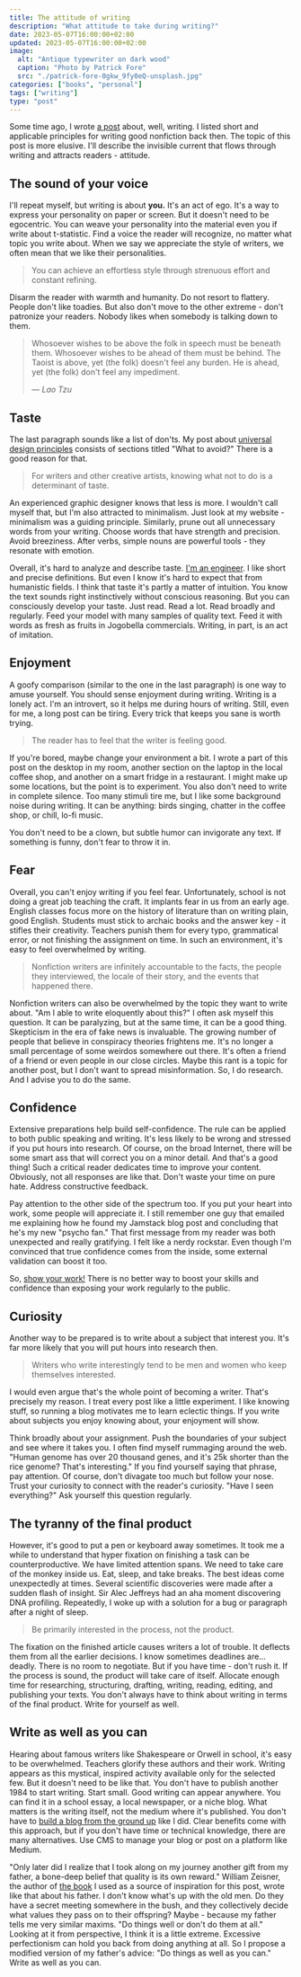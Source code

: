 ```yaml
---
title: The attitude of writing
description: "What attitude to take during writing?"
date: 2023-05-07T16:00:00+02:00
updated: 2023-05-07T16:00:00+02:00
image:
  alt: "Antique typewriter on dark wood"
  caption: "Photo by Patrick Fore"
  src: "./patrick-fore-0gkw_9fy0eQ-unsplash.jpg"
categories: ["books", "personal"]
tags: ["writing"]
type: "post"
---
```


Some time ago, I wrote [a post](/blog/the-craft-of-writing/) about, well, writing. I listed short and applicable principles for writing good nonfiction back then. The topic of this post is more elusive. I'll describe the invisible current that flows through writing and attracts readers - attitude.

## The sound of your voice

I'll repeat myself, but writing is about **you.** It's an act of ego. It's a way to express your personality on paper or screen. But it doesn't need to be egocentric. You can weave your personality into the material even you if write about t-statistic. Find a voice the reader will recognize, no matter what topic you write about. When we say we appreciate the style of writers, we often mean that we like their personalities.

> You can achieve an effortless style through strenuous effort and constant refining.

Disarm the reader with warmth and humanity. Do not resort to flattery. People don't like toadies. But also don't move to the other extreme - don't patronize your readers. Nobody likes when somebody is talking down to them.

> Whosoever wishes to be above the folk in speech must be beneath them. Whosoever wishes to be ahead of them must be behind. The Taoist is above, yet (the folk) doesn't feel any burden. He is ahead, yet (the folk) don't feel any impediment.
>
> &mdash; <cite>Lao Tzu</cite>

## Taste

The last paragraph sounds like a list of don'ts. My post about [universal design principles](/blog/stylish-design-principles-with-a-nasty-acronym/) consists of sections titled "What to avoid?" There is a good reason for that.

> For writers and other creative artists, knowing what not to do is a determinant of taste.

An experienced graphic designer knows that less is more. I wouldn't call myself that, but I'm also attracted to minimalism. Just look at my website - minimalism was a guiding principle. Similarly, prune out all unnecessary words from your writing. Choose words that have strength and precision. Avoid breeziness. After verbs, simple nouns are powerful tools - they resonate with emotion.

Overall, it's hard to analyze and describe taste. [I'm an engineer](https://gorzelinski.com/about/). I like short and precise definitions. But even I know it's hard to expect that from humanistic fields. I think that taste it's partly a matter of intuition. You know the text sounds right instinctively without conscious reasoning. But you can consciously develop your taste. Just read. Read a lot. Read broadly and regularly. Feed your model with many samples of quality text. Feed it with words as fresh as fruits in Jogobella commercials. Writing, in part, is an act of imitation.

## Enjoyment

A goofy comparison (similar to the one in the last paragraph) is one way to amuse yourself. You should sense enjoyment during writing. Writing is a lonely act. I'm an introvert, so it helps me during hours of writing. Still, even for me, a long post can be tiring. Every trick that keeps you sane is worth trying.

> The reader has to feel that the writer is feeling good.

If you're bored, maybe change your environment a bit. I wrote a part of this post on the desktop in my room, another section on the laptop in the local coffee shop, and another on a smart fridge in a restaurant. I might make up some locations, but the point is to experiment. You also don't need to write in complete silence. Too many stimuli tire me, but I like some background noise during writing. It can be anything: birds singing, chatter in the coffee shop, or chill, lo-fi music.

You don't need to be a clown, but subtle humor can invigorate any text. If something is funny, don't fear to throw it in.

## Fear

Overall, you can't enjoy writing if you feel fear. Unfortunately, school is not doing a great job teaching the craft. It implants fear in us from an early age. English classes focus more on the history of literature than on writing plain, good English. Students must stick to archaic books and the answer key - it stifles their creativity. Teachers punish them for every typo, grammatical error, or not finishing the assignment on time. In such an environment, it's easy to feel overwhelmed by writing.

> Nonfiction writers are infinitely accountable to the facts, the people they interviewed, the locale of their story, and the events that happened there.

Nonfiction writers can also be overwhelmed by the topic they want to write about. "Am I able to write eloquently about this?" I often ask myself this question. It can be paralyzing, but at the same time, it can be a good thing. Skepticism in the era of fake news is invaluable. The growing number of people that believe in conspiracy theories frightens me. It's no longer a small percentage of some weirdos somewhere out there. It's often a friend of a friend or even people in our close circles. Maybe this rant is a topic for another post, but I don't want to spread misinformation. So, I do research. And I advise you to do the same.

## Confidence

Extensive preparations help build self-confidence. The rule can be applied to both public speaking and writing. It's less likely to be wrong and stressed if you put hours into research. Of course, on the broad Internet, there will be some smart ass that will correct you on a minor detail. And that's a good thing! Such a critical reader dedicates time to improve your content. Obviously, not all responses are like that. Don't waste your time on pure hate. Address constructive feedback.

Pay attention to the other side of the spectrum too. If you put your heart into work, some people will appreciate it. I still remember one guy that emailed me explaining how he found my Jamstack blog post and concluding that he's my new "psycho fan." That first message from my reader was both unexpected and really gratifying. I felt like a nerdy rockstar. Even though I'm convinced that true confidence comes from the inside, some external validation can boost it too.

So, [show your work!](https://austinkleon.com/show-your-work/) There is no better way to boost your skills and confidence than exposing your work regularly to the public.

## Curiosity

Another way to be prepared is to write about a subject that interest you. It's far more likely that you will put hours into research then.

> Writers who write interestingly tend to be men and women who keep themselves interested.

I would even argue that's the whole point of becoming a writer. That's precisely my reason. I treat every post like a little experiment. I like knowing stuff, so running a blog motivates me to learn eclectic things. If you write about subjects you enjoy knowing about, your enjoyment will show.

Think broadly about your assignment. Push the boundaries of your subject and see where it takes you. I often find myself rummaging around the web. "Human genome has over 20 thousand genes, and it's 25k shorter than the rice genome? That's interesting." If you find yourself saying that phrase, pay attention. Of course, don't divagate too much but follow your nose. Trust your curiosity to connect with the reader's curiosity. "Have I seen everything?" Ask yourself this question regularly.

## The tyranny of the final product

However, it's good to put a pen or keyboard away sometimes. It took me a while to understand that hyper fixation on finishing a task can be counterproductive. We have limited attention spans. We need to take care of the monkey inside us. Eat, sleep, and take breaks. The best ideas come unexpectedly at times. Several scientific discoveries were made after a sudden flash of insight. Sir Alec Jeffreys had an aha moment discovering DNA profiling. Repeatedly, I woke up with a solution for a bug or paragraph after a night of sleep.

> Be primarily interested in the process, not the product.

The fixation on the finished article causes writers a lot of trouble. It deflects them from all the earlier decisions. I know sometimes deadlines are…deadly. There is no room to negotiate. But if you have time - don't rush it. If the process is sound, the product will take care of itself. Allocate enough time for researching, structuring, drafting, writing, reading, editing, and publishing your texts. You don't always have to think about writing in terms of the final product. Write for yourself as well.

## Write as well as you can

Hearing about famous writers like Shakespeare or Orwell in school, it's easy to be overwhelmed. Teachers glorify these authors and their work. Writing appears as this mystical, inspired activity available only for the selected few. But it doesn't need to be like that. You don't have to publish another 1984 to start writing. Start small. Good writing can appear anywhere. You can find it in a school essay, a local newspaper, or a niche blog. What matters is the writing itself, not the medium where it's published. You don't have to [build a blog from the ground up](https://gorzelinski.com/portfolio/gorzelinski/) like I did. Clear benefits come with this approach, but if you don't have time or technical knowledge, there are many alternatives. Use CMS to manage your blog or post on a platform like Medium.

"Only later did I realize that I took along on my journey another gift from my father, a bone-deep belief that quality is its own reward." William Zeisner, the author of [the book](https://www.goodreads.com/en/book/show/53343) I used as a source of inspiration for this post, wrote like that about his father. I don't know what's up with the old men. Do they have a secret meeting somewhere in the bush, and they collectively decide what values they pass on to their offspring? Maybe - because my father tells me very similar maxims. "Do things well or don't do them at all." Looking at it from perspective, I think it is a little extreme. Excessive perfectionism can hold you back from doing anything at all. So I propose a modified version of my father's advice: "Do things as well as you can." Write as well as you can.
